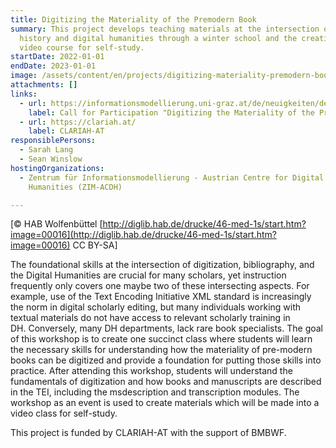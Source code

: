 ```yaml
---
title: Digitizing the Materiality of the Premodern Book
summary: This project develops teaching materials at the intersection of book
  history and digital humanities through a winter school and the creation of a
  video course for self-study.
startDate: 2022-01-01
endDate: 2023-01-01
image: /assets/content/en/projects/digitizing-materiality-premodern-book/premodern_book.png
attachments: []
links:
  - url: https://informationsmodellierung.uni-graz.at/de/neuigkeiten/detail/article/call-for-participation-digitizing-the-materiality-of-the-premodern-book/
    label: Call for Participation "Digitizing the Materiality of the Premodern Book"
  - url: https://clariah.at/
    label: CLARIAH-AT
responsiblePersons:
  - Sarah Lang
  - Sean Winslow
hostingOrganizations:
  - Zentrum für Informationsmodellierung - Austrian Centre for Digital
    Humanities (ZIM-ACDH)

---
```

\[© HAB Wolfenbüttel [http://diglib.hab.de/drucke/46-med-1s/start.htm?image=00016](http://diglib.hab.de/drucke/46-med-1s/start.htm?image=00016) CC BY-SA\]

The foundational skills at the intersection of digitization, bibliography, and the Digital Humanities are crucial for many scholars, yet instruction frequently only covers one maybe two of these intersecting aspects. For example, use of the Text Encoding Initiative XML standard is increasingly the norm in digital scholarly editing, but many individuals working with textual materials do not have access to relevant scholarly training in DH. Conversely, many DH departments, lack rare book specialists. The goal of this workshop is to create one succinct class where students will learn the necessary skills for understanding how the materiality of pre-modern books can be digitized and provide a foundation for putting those skills into practice. After attending this workshop, students will understand the fundamentals of digitization and how books and manuscripts are described in the TEI, including the msdescription and transcription modules. The workshop as an event is used to create materials which will be made into a video class for self-study.

This project is funded by CLARIAH-AT with the support of BMBWF.